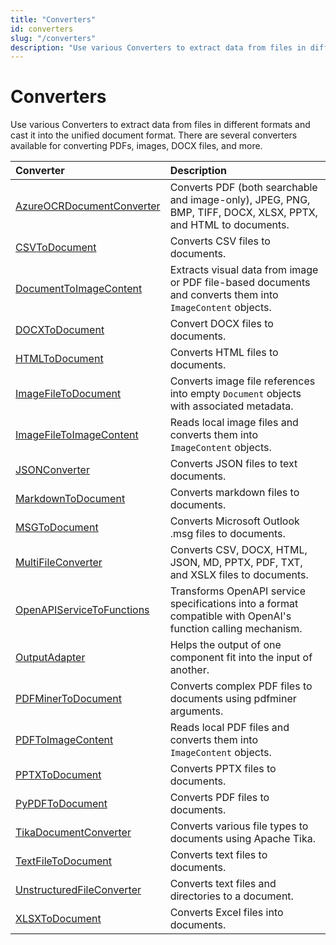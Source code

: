 ```yaml
---
title: "Converters"
id: converters
slug: "/converters"
description: "Use various Converters to extract data from files in different formats and cast it into the unified document format. There are several converters available for converting PDFs, images, DOCX files, and more."
---
```


# Converters

Use various Converters to extract data from files in different formats and cast it into the unified document format. There are several converters available for converting PDFs, images, DOCX files, and more.

| Converter                                                    | Description                                                                                                   |
| :----------------------------------------------------------- | :------------------------------------------------------------------------------------------------------------ |
| [AzureOCRDocumentConverter](converters/azureocrdocumentconverter.mdx) | Converts PDF (both searchable and image-only), JPEG, PNG, BMP, TIFF, DOCX, XLSX, PPTX, and HTML to documents. |
| [CSVToDocument](converters/csvtodocument.mdx)                           | Converts CSV files to documents.                                                                              |
| [DocumentToImageContent](converters/documenttoimagecontent.mdx)         | Extracts visual data from image or PDF file-based documents and converts them into `ImageContent` objects.    |
| [DOCXToDocument](converters/docxtodocument.mdx)                         | Convert DOCX files to documents.                                                                              |
| [HTMLToDocument](converters/htmltodocument.mdx)                       | Converts HTML files to documents.                                                                             |
| [ImageFileToDocument](converters/imagefiletodocument.mdx)               | Converts image file references into empty `Document` objects with associated metadata.                        |
| [ImageFileToImageContent](converters/imagefiletoimagecontent.mdx)       | Reads local image files and converts them into `ImageContent` objects.                                        |
| [JSONConverter](converters/jsonconverter.mdx)                           | Converts JSON files to text documents.                                                                        |
| [MarkdownToDocument](converters/markdowntodocument.mdx)               | Converts markdown files to documents.                                                                         |
| [MSGToDocument](converters/msgtodocument.mdx)                           | Converts Microsoft Outlook .msg files to documents.                                                           |
| [MultiFileConverter](converters/multifileconverter.mdx)                 | Converts CSV, DOCX, HTML, JSON, MD, PPTX, PDF, TXT, and XSLX files to documents.                              |
| [OpenAPIServiceToFunctions](converters/openapiservicetofunctions.mdx) | Transforms OpenAPI service specifications into a format compatible with OpenAI's function calling mechanism.  |
| [OutputAdapter](converters/outputadapter.mdx)                         | Helps the output of one component fit into the input of another.                                              |
| [PDFMinerToDocument](converters/pdfminertodocument.mdx)               | Converts complex PDF files to documents using pdfminer arguments.                                             |
| [PDFToImageContent](converters/pdftoimagecontent.mdx)                   | Reads local PDF files and converts them into `ImageContent` objects.                                          |
| [PPTXToDocument](converters/pptxtodocument.mdx)                       | Converts PPTX files to documents.                                                                             |
| [PyPDFToDocument](converters/pypdftodocument.mdx)                     | Converts PDF files to documents.                                                                              |
| [TikaDocumentConverter](converters/tikadocumentconverter.mdx)         | Converts various file types to documents using Apache Tika.                                                   |
| [TextFileToDocument](converters/textfiletodocument.mdx)               | Converts text files to documents.                                                                             |
| [UnstructuredFileConverter](converters/unstructuredfileconverter.mdx) | Converts text files and directories to a document.                                                            |
| [XLSXToDocument](converters/xlsxtodocument.mdx)                         | Converts Excel files into documents.                                                                          |
